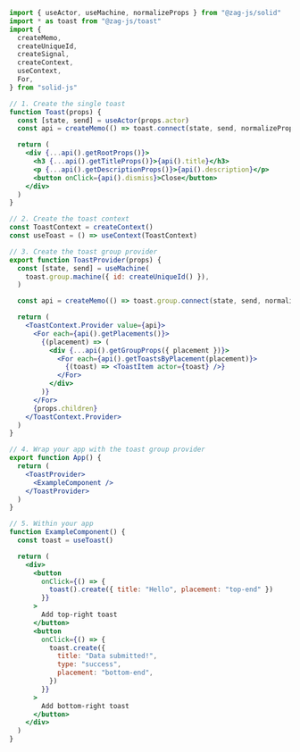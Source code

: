 ```jsx
import { useActor, useMachine, normalizeProps } from "@zag-js/solid"
import * as toast from "@zag-js/toast"
import {
  createMemo,
  createUniqueId,
  createSignal,
  createContext,
  useContext,
  For,
} from "solid-js"

// 1. Create the single toast
function Toast(props) {
  const [state, send] = useActor(props.actor)
  const api = createMemo(() => toast.connect(state, send, normalizeProps))

  return (
    <div {...api().getRootProps()}>
      <h3 {...api().getTitleProps()}>{api().title}</h3>
      <p {...api().getDescriptionProps()}>{api().description}</p>
      <button onClick={api().dismiss}>Close</button>
    </div>
  )
}

// 2. Create the toast context
const ToastContext = createContext()
const useToast = () => useContext(ToastContext)

// 3. Create the toast group provider
export function ToastProvider(props) {
  const [state, send] = useMachine(
    toast.group.machine({ id: createUniqueId() }),
  )

  const api = createMemo(() => toast.group.connect(state, send, normalizeProps))

  return (
    <ToastContext.Provider value={api}>
      <For each={api().getPlacements()}>
        {(placement) => (
          <div {...api().getGroupProps({ placement })}>
            <For each={api().getToastsByPlacement(placement)}>
              {(toast) => <ToastItem actor={toast} />}
            </For>
          </div>
        )}
      </For>
      {props.children}
    </ToastContext.Provider>
  )
}

// 4. Wrap your app with the toast group provider
export function App() {
  return (
    <ToastProvider>
      <ExampleComponent />
    </ToastProvider>
  )
}

// 5. Within your app
function ExampleComponent() {
  const toast = useToast()

  return (
    <div>
      <button
        onClick={() => {
          toast().create({ title: "Hello", placement: "top-end" })
        }}
      >
        Add top-right toast
      </button>
      <button
        onClick={() => {
          toast.create({
            title: "Data submitted!",
            type: "success",
            placement: "bottom-end",
          })
        }}
      >
        Add bottom-right toast
      </button>
    </div>
  )
}
```
